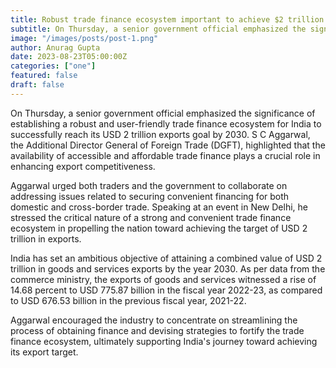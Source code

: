 ```yaml
---
title: Robust trade finance ecosystem important to achieve $2 trillion exports target by 2030- DGFT official 
subtitle: On Thursday, a senior government official emphasized the significance of
image: "/images/posts/post-1.png"
author: Anurag Gupta
date: 2023-08-23T05:00:00Z
categories: ["one"]
featured: false
draft: false
---
```



On Thursday, a senior government official emphasized the significance of establishing a robust and user-friendly trade finance ecosystem for India to successfully reach its USD 2 trillion exports goal by 2030. S C Aggarwal, the Additional Director General of Foreign Trade (DGFT), highlighted that the availability of accessible and affordable trade finance plays a crucial role in enhancing export competitiveness.

Aggarwal urged both traders and the government to collaborate on addressing issues related to securing convenient financing for both domestic and cross-border trade. Speaking at an event in New Delhi, he stressed the critical nature of a strong and convenient trade finance ecosystem in propelling the nation toward achieving the target of USD 2 trillion in exports.

India has set an ambitious objective of attaining a combined value of USD 2 trillion in goods and services exports by the year 2030. As per data from the commerce ministry, the exports of goods and services witnessed a rise of 14.68 percent to USD 775.87 billion in the fiscal year 2022-23, as compared to USD 676.53 billion in the previous fiscal year, 2021-22.

Aggarwal encouraged the industry to concentrate on streamlining the process of obtaining finance and devising strategies to fortify the trade finance ecosystem, ultimately supporting India's journey toward achieving its export target.